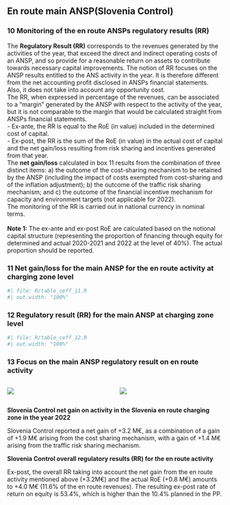 ## En route main ANSP(Slovenia Control)
### 10 Monitoring of the en route ANSPs regulatory results (RR)
The **Regulatory Result (RR)** corresponds to the revenues generated by the activities of the year, that exceed the direct and indirect operating costs of an ANSP, and so provide for a reasonable return on assets to contribute towards necessary capital improvements. The notion of RR focuses on the ANSP results entitled to the ANS activity in the year. It is therefore different from the net accounting profit disclosed in ANSPs financial statements. Also, it does not take into account any opportunity cost.<br/>The RR, when expressed in percentage of the revenues, can be associated to a “margin” generated by the ANSP with respect to the activity of the year, but it is not comparable to the margin that would be calculated straight from ANSPs financial statements.<br/> - Ex-ante, the RR is equal to the RoE (in value) included in the determined cost of capital.<br/> - Ex-post, the RR is the sum of the RoE (in value) in the actual cost of capital and the net gain/loss resulting from risk sharing and incentives generated from that year.<br/>The **net gain/loss** calculated in box 11 results from the combination of three distinct items: a) the outcome of the cost-sharing mechanism to be retained by the ANSP (including the impact of costs exempted from cost-sharing and of the inflation adjustment); b) the outcome of the traffic risk sharing mechanism; and c) the outcome of the financial incentive mechanism for capacity and environment targets (not applicable for 2022). <br/>The monitoring of the RR is carried out in national currency in nominal terms.<br/><br/>**Note 1:** The ex-ante and ex-post RoE are calculated based on the notional capital structure (representing the proportion of financing through equity for determined and actual 2020-2021 and 2022 at the level of 40%). The actual proportion should be reported.<br/>

### 11 Net gain/loss for the main ANSP for the en route activity at charging zone level

```r
#| file: R/table_ceff_11.R
#| out.width: "100%"
```



### 12 Regulatory result (RR) for the main ANSP at charging zone level

```r
#| file: R/table_ceff_12.R
#| out.width: "100%"
```



### 13 Focus on the main ANSP regulatory result on en route activity

:::: {.columns}
  
::: {.column width="50%"}

![](images/2022/Slovenia/3_ATSP_1.png)

:::

::: {.column width="50%"}

![](images/2022/Slovenia/3_ATSP_2.png)

:::

::::
<p style = "margin-bottom: 0px;">**Slovenia Control net gain on activity in the Slovenia en route charging zone in the year 2022**</p>

Slovenia Control reported a net gain of +3.2 M€, as a combination of a gain of +1.9 M€ arising from the cost sharing mechanism, with a gain of +1.4 M€ arising from the traffic risk sharing mechanism.

<p style = "margin-bottom: 0px;">**Slovenia Control overall regulatory results (RR) for the en route activity**</p>

Ex-post, the overall RR taking into account the net gain from the en route activity mentioned above (+3.2M€) and the actual RoE (+0.8 M€) amounts to +4.0 M€ (11.6% of the en route revenues). The resulting ex-post rate of return on equity is 53.4%, which is higher than the 10.4% planned in the PP.